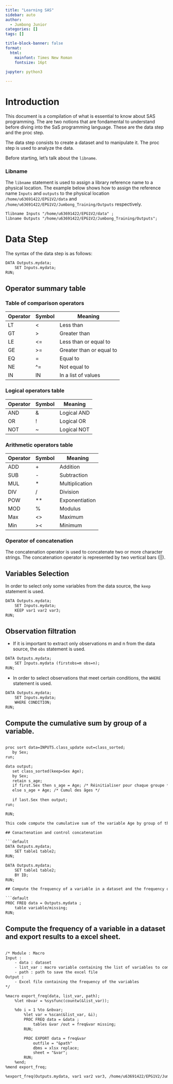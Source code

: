 ```yaml
---
title: "Learning SAS"
sidebar: auto
author:
  - Jumbong Junior 
categories: []
tags: []

title-block-banner: false
format: 
  html: 
    mainfont: Times New Roman
    fontsize: 16pt

jupyter: python3
        
---
```


# Introduction

This document is a compilation of what is essential to know about SAS programming. The are two notions that are fondamental to understand before diving into the SaS programming language. These are the data step and the proc step.

The data step consists to create a dataset and to manipulate it. The proc step is used to analyze the data.

Before starting, let's talk about the `libname`.

### Libname

The `libname` statement is used to assign a library reference name to a physical location. The example below shows how to assign the reference name `Inputs` and `outputs` to the physical location `/home/u63691422/EPG1V2/data` and `/home/u63691422/EPG1V2/Jumbong_Training/Outputs` respectively.

```default
Tlibname Inputs "/home/u63691422/EPG1V2/data" ;
libname Outputs "/home/u63691422/EPG1V2/Jumbong_Training/Outputs";
```

# Data Step

The syntax of the data step is as follows:

```default
DATA Outputs.mydata;
    SET Inputs.mydata;
RUN;
```
## Operator summary table

### Table of comparison operators

| Operator | Symbol | Meaning                  |
|----------|--------|--------------------------|
| LT       | <      | Less than               |
| GT       | >      | Greater than            |
| LE       | <=     | Less than or equal to   |
| GE       | >=     | Greater than or equal to |
| EQ       | =      | Equal to                |
| NE       | ^=     | Not equal to            |
| IN       | IN     | In a list of values     |


### Logical operators table
| Operator | Symbol | Meaning |
|----------|--------|---------|
| AND | & | Logical AND |
| OR | ! | Logical OR |
| NOT | ~ | Logical NOT | 

### Arithmetic operators table
| Operator | Symbol | Meaning |
|----------|--------|---------|
| ADD | + | Addition |
| SUB | - | Subtraction |
| MUL | * | Multiplication |
| DIV | / | Division |
| POW | ** | Exponentiation |
| MOD | % | Modulus |
| Max | <> | Maximum |
| Min | >< | Minimum |
### Operator of concatenation

The concatenation operator is used to concatenate two or more character strings. The concatenation operator is represented by two vertical bars (||).

## Variables Selection

In order to select only some variables from the data source, the `keep` statement is used. 

```default
DATA Outputs.mydata;
    SET Inputs.mydata;
    KEEP var1 var2 var3;
RUN;
```

## Observation filtration

- If it is important to extract only observations m and n from the data source, the `obs` statement is used.

```default
DATA Outputs.mydata;
    SET Inputs.mydata (firstobs=m obs=n);
RUN;
```

- In order to select observations that meet certain conditions, the `WHERE` statement is used.

```default
DATA Outputs.mydata;
    SET Inputs.mydata;
    WHERE CONDITION;
RUN;
```

## Compute the cumulative sum by group of a variable.

```default

proc sort data=INPUTS.class_update out=class_sorted;
   by Sex;
run;

data output;
   set class_sorted(keep=Sex Age);
   by Sex;
   retain s_age;
   if first.Sex then s_age = Age; /* Réinitialiser pour chaque groupe */
   else s_age + Age; /* Cumul des âges */
  
   if last.Sex then output;
run;

RUN;

This code compute the cumulative sum of the variable Age by group of the variable and then take the end last element of each group which corresponds to the cumulative sum of the variable Age by group.

## Conactenation and control concatenation

```default
DATA Outputs.mydata; 
    SET table1 table2;
RUN;
```

```default
DATA Outputs.mydata; 
    SET table1 table2;
    BY ID;
RUN;

## Compute the frequency of a variable in a dataset and the frequency of missing values of the variable.

```default
PROC FREQ data = Outputs.mydata ;
    table variable/missing;
RUN;
```

## Compute the frequency of a variable in a dataset and export results to a excel sheet.

```default

/* Module : Macro 
Input : 
    - data : dataset
    - list_var : macro variable containing the list of variables to compute the frequency
    - path : path to save the excel file
Output :
    - Excel file containing the frequency of the variables
*/

%macro export_freq(data, list_var, path);
    %let nbvar = %sysfunc(countw(&list_var));

    %do i = 1 %to &nbvar;
        %let var = %scan(&list_var, &i);
        PROC FREQ data = &data ;
            tables &var /out = freq&var missing;
        RUN;

        PROC EXPORT data = freq&var
            outfile = "&path"
            dbms = xlsx replace;
            sheet = "&var";
        RUN;
    %end;
%mend export_freq;

%export_freq(Outputs.mydata, var1 var2 var3, /home/u63691422/EPG1V2/Jumbong_Training/Outputs/freq.xlsx);

```
            
            

